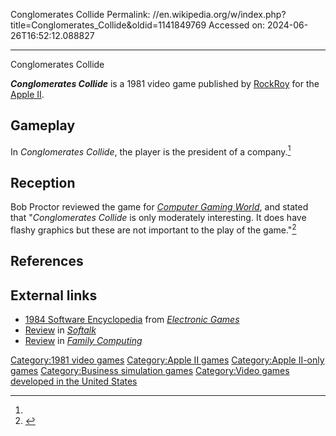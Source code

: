 Conglomerates Collide
Permalink: //en.wikipedia.org/w/index.php?title=Conglomerates_Collide&oldid=1141849769
Accessed on: 2024-06-26T16:52:12.088827



------
Conglomerates Collide
{{short description|1981 simulation video game}}
{{Infobox video game
| collapsible = 
| state = 
| italic title = 
| title = Conglomerates Collide
| image = Conglomerates Collide.jpg
| alt = 
| caption = Cover art
| developer = 
| publisher = [[RockRoy]]
| series = 
| engine = 
| platforms = [[Apple II series|Apple II]]
| released = 1981
| genre = Simulation
| modes = 
}}

'''''Conglomerates Collide''''' is a 1981 video game published by [[RockRoy]] for the [[Apple II series|Apple II]].

==Gameplay==
In ''Conglomerates Collide'', the player is the president of a company.<ref name="CGW5"/>

==Reception==
Bob Proctor reviewed the game for ''[[Computer Gaming World]]'', and stated that "''Conglomerates Collide'' is only moderately interesting. It does have flashy graphics but these are not important to the play of the game."<ref name="CGW5">{{cite magazine |last=Proctor |first=Bob |title=We're in the Money... Economic Simulations For The Apple |magazine=Computer Gaming World |date=July–August 1982 |volume=1 |issue=5 |pages=9–11}}</ref>

==References==
{{reflist}}

==External links==
*[https://archive.org/stream/RetroGameMagazineOneShots/1984%20Software%20Encyclopedia%20%281983%29%20Over%20900%20Descriptions%20and%20Ratings#page/n11/mode/2up 1984 Software Encyclopedia] from ''[[Electronic Games]]''
*[https://archive.org/details/softalkv2n07mar1982/page/100/mode/2up Review] in ''[[Softalk]]''
*[https://archive.org/details/family-computing-14/page/n111/mode/2up Review] in ''[[Family Computing]]''

[[Category:1981 video games]]
[[Category:Apple II games]]
[[Category:Apple II-only games]]
[[Category:Business simulation games]]
[[Category:Video games developed in the United States]]